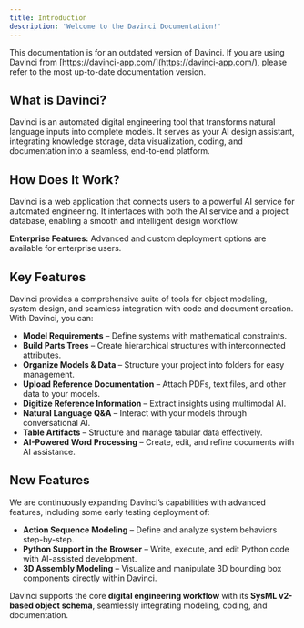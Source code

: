 ```yaml
---
title: Introduction
description: 'Welcome to the Davinci Documentation!'
---
```


<Warning>This documentation is for an outdated version of Davinci. If you are using Davinci from [https://davinci-app.com/](https://davinci-app.com/), please refer to the most up-to-date documentation version.</Warning>

## What is Davinci?  

Davinci is an automated digital engineering tool that transforms natural language inputs into complete models. It serves as your AI design assistant, integrating knowledge storage, data visualization, coding, and documentation into a seamless, end-to-end platform.  

## How Does It Work?  

Davinci is a web application that connects users to a powerful AI service for automated engineering. It interfaces with both the AI service and a project database, enabling a smooth and intelligent design workflow.  

<Note>**Enterprise Features:** Advanced and custom deployment options are available for enterprise users.  </Note>

## Key Features  

Davinci provides a comprehensive suite of tools for object modeling, system design, and seamless integration with code and document creation. With Davinci, you can:  

- **Model Requirements** – Define systems with mathematical constraints.  
- **Build Parts Trees** – Create hierarchical structures with interconnected attributes.  
- **Organize Models & Data** – Structure your project into folders for easy management.  
- **Upload Reference Documentation** – Attach PDFs, text files, and other data to your models.  
- **Digitize Reference Information** – Extract insights using multimodal AI.  
- **Natural Language Q&A** – Interact with your models through conversational AI.  
- **Table Artifacts** – Structure and manage tabular data effectively.  
- **AI-Powered Word Processing** – Create, edit, and refine documents with AI assistance.  

## New Features  

We are continuously expanding Davinci’s capabilities with advanced features, including some early testing deployment of:  

- **Action Sequence Modeling** – Define and analyze system behaviors step-by-step.  
- **Python Support in the Browser** – Write, execute, and edit Python code with AI-assisted development.  
- **3D Assembly Modeling** – Visualize and manipulate 3D bounding box components directly within Davinci.  

Davinci supports the core **digital engineering workflow** with its **SysML v2-based object schema**, seamlessly integrating modeling, coding, and documentation.  



